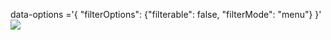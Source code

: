 


<Meta title="Grid/Generic Configurations/show Or Hide Columns" component={grid} />

 data-options ='&#123; "filterOptions": &#123;"filterable": false, "filterMode": "menu"&#125; &#125;'
<img src={imgUrl} className="grid-img"/>


